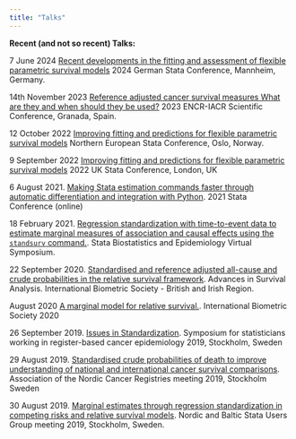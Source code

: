 ```yaml
---
title: "Talks"
---
```


**Recent (and not so recent) Talks:**  

7 June 2024 [Recent developments in the fitting and assessment of flexible parametric survival models](pdf/Stata2024_Germany_Paul_Lambert.pdf) 2024 German Stata Conference, Mannheim, Germany.

14th November 2023 [Reference adjusted cancer survival measures What are they and when should they be used?](pdf/IACR2023_Lambert.pdf) 2023 ENCR-IACR Scientific Conference, Granada, Spain.

12 October 2022 [Improving fitting and predictions for flexible parametric survival models](Improving fitting and predictions for flexible parametric survival models) Northern European Stata Conference, Oslo, Norway.

9 September 2022 [Improving fitting and predictions for flexible parametric survival models](http://repec.org/lsug2022/uk2022_lambert.html#/title-slide)
2022 UK Stata Conference, London, UK

6 August 2021. [Making Stata estimation commands faster through automatic differentiation and integration with Python](pdf/Stata2021_Paul_Lambert.pdf). 2021 Stata Conference (online)

18 February 2021. [Regression standardization with time-to-event data to estimate marginal measures of association and causal effects using the `standsurv` command.](/pdf/Stata_biostatsepi_2021_Paul_Lambert.pdf). Stata Biostatistics and Epidemiology Virtual Symposium.

22 September 2020. [Standardised and reference adjusted all-cause and crude probabilities in the relative survival framework](pdf/Biometric_Society_Sept2020.pdf). Advances in Survival Analysis. International Biometric Society - British and Irish Region.

August 2020 [A marginal model for relative survival.](pdf/IBC_PCL.pdf). International Biometric Society 2020

26 September 2019. [Issues in Standardization](pdf/Stockholm_workshop_Sept2019_Lambert.pdf). Symposium for statisticians working in register-based cancer epidemiology 2019, Stockholm, Sweden

29 August 2019. [Standardised crude probabilities of death to improve understanding of national and international cancer survival comparisons](pdf/ANCR2019_Lambert.pdf). Association of the Nordic Cancer Registries meeting 2019, Stockholm Sweden

30 August 2019. [Marginal estimates through regression standardization in competing risks and relative survival models](pdf/Stata_Nordic2019_Lambert.pdf). Nordic and Baltic Stata Users Group meeting 2019, Stockholm, Sweden.